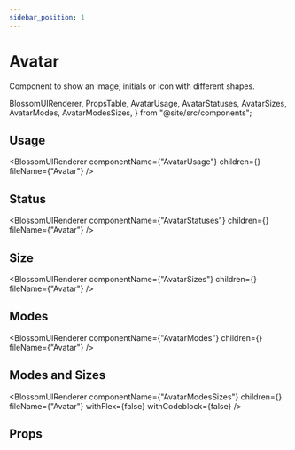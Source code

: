 ```yaml
---
sidebar_position: 1
---
```


# Avatar

Component to show an image, initials or icon with different shapes.

  BlossomUIRenderer,
  PropsTable,
  AvatarUsage,
  AvatarStatuses,
  AvatarSizes,
  AvatarModes,
  AvatarModesSizes,
} from "@site/src/components";

## Usage

<BlossomUIRenderer
  componentName={"AvatarUsage"}
  children={<AvatarUsage />}
  fileName={"Avatar"}
/>

## Status

<BlossomUIRenderer
  componentName={"AvatarStatuses"}
  children={<AvatarStatuses />}
  fileName={"Avatar"}
/>

## Size

<BlossomUIRenderer
  componentName={"AvatarSizes"}
  children={<AvatarSizes />}
  fileName={"Avatar"}
/>

## Modes

<BlossomUIRenderer
  componentName={"AvatarModes"}
  children={<AvatarModes />}
  fileName={"Avatar"}
/>

## Modes and Sizes

<BlossomUIRenderer
  componentName={"AvatarModesSizes"}
  children={<AvatarModesSizes />}
  fileName={"Avatar"}
  withFlex={false}
  withCodeblock={false}
/>

## Props

<PropsTable componentName="Avatar" />
